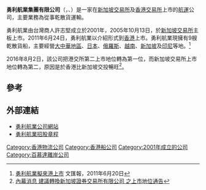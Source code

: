 '''勇利航業集團有限公司'''（{{lang-en|Courage Marine Group Limited}}，{{sgx|E91}}、{{hkex|01145}}）是一家在[[新加坡交易所|新加坡交易所]]及[[香港交易所|香港交易所]]上市的[[航運|航運]]公司，主要業務為從事乾散貨運輸。

勇利航業由台灣商人許志堅成立於2001年，2005年10月13日，於[[新加坡交易所|新加坡交易所]]主板上市。2011年6月24日，勇利航業以介紹形式到[[香港|香港]]上市。勇利航業現擁有9艘乾散貨船，主要經營[[大中華地區|大中華地區]]、[[日本|日本]]、[[俄羅斯|俄羅斯]]、[[越南|越南]]、[[新加坡|新加坡]]及[[印尼|印尼]]等地。<ref>[http://paper.wenweipo.com/2011/06/20/FI1106200021.htm 勇利航業擬來港上市] 文匯報，2011年6月20日</ref>

2016年8月2日，該公司把港交所第二上市地位轉為第一位，而新加坡交易所上市地位轉為第二，原因是於香港比新加坡交投暢旺<ref>[http://www.hkexnews.hk/listedco/listconews/sehk/2016/0802/LTN20160802665_C.pdf 內幕消息 建議轉換新加坡證券交易所有限公司 之上市地位通告]</ref>。

==參考==
{{reflist}}

==外部連結==
*[http://www.couragemarine.com/ 勇利航業公司網站]
*[http://www.hkexnews.hk/listedco/listconews/sehk/20110621/LTN20110621018_C.HTM 勇利航業招股章程]

[[Category:香港物流公司|Category:香港物流公司]]
[[Category:香港船公司|Category:香港船公司]]
[[Category:2001年成立的公司|Category:2001年成立的公司]]
[[Category:百慕達離岸公司|Category:百慕達離岸公司]]
